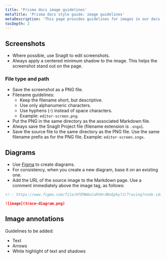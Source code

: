 ```yaml
---
title: 'Prisma docs image guidelines'
metaTitle: 'Prisma docs style guide: image guidelines'
metaDescription: 'This page provides guidelines for images in our docs.'
tocDepth: 2
---
```


## Screenshots

- Where possible, use SnagIt to edit screenshots.
- Always apply a centered minimum shadow to the image. This helps the screenshot stand out on the page.

### File type and path

- Save the screenshot as a PNG file.
- Filename guidelines:
  - Keep the filename short, but descriptive.
  - Use only alphanumeric characters.
  - Use hyphens (-) instead of space characters.
  - Example: `editor-screen.png`.
- Put the PNG in the same directory as the associated Markdown file.
- Always save the SnagIt Project file (filename extension is `.sngx`).
- Save the source file to the same directory as the PNG file. Use the same filename prefix as for the PNG file. Example: `editor-screen.sngx`.

## Diagrams

- Use [Figma](https://www.figma.com) to create diagrams.
- For consistency, when you create a new diagram, base it on an existing one.
- Add the URL of the source image to the Markdown page. Use a comment immediately above the image tag, as follows:

```md
<!-- https://www.figma.com/file/H7EMWAuCaRVHrdNoQpky7J/Tracing?node-id=2%3A37 -->

![image](trace-diagram.png)
```

## Image annotations

Guidelines to be added:

- Text
- Arrows
- White highlight of text and shadows
